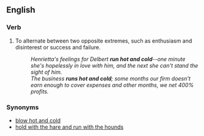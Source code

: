==English==

===Verb===
{{infl|en|verb|head=to [[run]] [[hot]] and [[cold]]}}

# {{idiom}} To alternate between two opposite extremes, such as enthusiasm and disinterest or success and failure. 
#: ''Henrietta's feelings for Delbert '''run hot and cold'''--one minute she's hopelessly in love with him, and the next she can't stand the sight of him.''
#: ''The business '''runs hot and cold'''; some months our firm doesn't earn enough to cover expenses and other months, we net 400% profits.''

===Synonyms===
* [[blow hot and cold]]
* [[hold with the hare and run with the hounds]]
